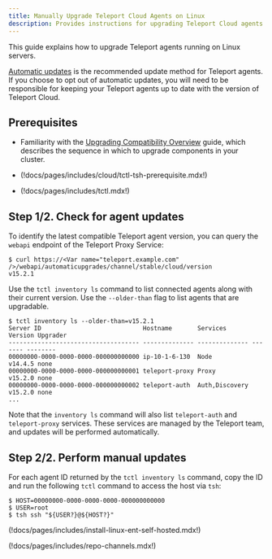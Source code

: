 ```yaml
---
title: Manually Upgrade Teleport Cloud Agents on Linux
description: Provides instructions for upgrading Teleport Cloud agents that run on Linux servers. 
---
```


This guide explains how to upgrade Teleport agents running on Linux servers.

[Automatic updates](./cloud-linux-automatic.mdx) is the recommended update method
for Teleport agents. If you choose to opt out of automatic updates, you will need
to be responsible for keeping your Teleport agents up to date with the version of
Teleport Cloud.

## Prerequisites

- Familiarity with the [Upgrading Compatibility Overview](./overview.mdx) guide,
  which describes the sequence in which to upgrade components in your cluster.

- (!docs/pages/includes/cloud/tctl-tsh-prerequisite.mdx!)

- (!docs/pages/includes/tctl.mdx!)

## Step 1/2. Check for agent updates

To identify the latest compatible Teleport agent version, you can query the `webapi`
endpoint of the Teleport Proxy Service:

```code
$ curl https://<Var name="teleport.example.com" />/webapi/automaticupgrades/channel/stable/cloud/version
v15.2.1
```

Use the `tctl inventory ls` command to list connected agents along with their current
version. Use the `--older-than` flag to list agents that are upgradable.

```code
$ tctl inventory ls --older-than=v15.2.1
Server ID                            Hostname       Services       Version Upgrader
------------------------------------ -------------- -------------- ------- --------
00000000-0000-0000-0000-000000000000 ip-10-1-6-130  Node           v14.4.5 none
00000000-0000-0000-0000-000000000001 teleport-proxy Proxy          v15.2.0 none
00000000-0000-0000-0000-000000000002 teleport-auth  Auth,Discovery v15.2.0 none
...
```

Note that the `inventory ls` command will also list `teleport-auth` and `teleport-proxy`
services. These services are managed by the Teleport team, and updates will be performed
automatically.

## Step 2/2. Perform manual updates

For each agent ID returned by the `tctl inventory ls` command, copy the ID and
run the following `tctl` command to access the host via `tsh`:

```code
$ HOST=00000000-0000-0000-0000-000000000000
$ USER=root
$ tsh ssh "${USER?}@${HOST?}"
```

(!docs/pages/includes/install-linux-ent-self-hosted.mdx!)

(!docs/pages/includes/repo-channels.mdx!)

